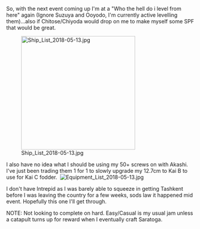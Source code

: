 So, with the next event coming up I'm at a "Who the hell do i level from here" again (Ignore Suzuya and Ooyodo, I'm currently active levelling them)...also if Chitose/Chiyoda would drop on me to make myself some SPF that would be great. 

[[File:Ship_List_2018-05-13.jpg|thumb|304px]]

I also have no idea what I should be using my 50+ screws on with Akashi. I've just been trading them 1 for 1 to slowly upgrade my 12.7cm to Kai B to use for Kai C fodder. 
[[File:Equipment_List_2018-05-13.jpg|thumb]]

I don't have Intrepid as I was barely able to squeeze in getting Tashkent before I was leaving the country for a few weeks, sods law it happened mid event. Hopefully this one I'll get through.

NOTE: Not looking to complete on hard. Easy/Casual is my usual jam unless a catapult turns up for reward when I eventually craft Saratoga.<ac_metadata title="Here we go again."> </ac_metadata>